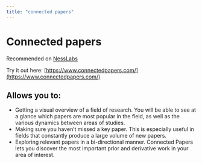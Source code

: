 ```yaml
---
title: "connected papers"
---
```


# Connected papers

Recommended on [NessLabs](https://nesslabs.com/connected-papers)

Try it out here: [https://www.connectedpapers.com/](https://www.connectedpapers.com/)

## Allows you to: 
* Getting a visual overview of a field of research. You will be able to see at a glance which papers are most popular in the field, as well as the various dynamics between areas of studies.
* Making sure you haven’t missed a key paper. This is especially useful in fields that constantly produce a large volume of new papers.
* Exploring relevant papers in a bi-directional manner. Connected Papers lets you discover the most important prior and derivative work in your area of interest.